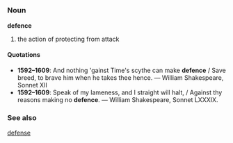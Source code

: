 =={{en}}==
===Noun===
'''defence'''
# the action of protecting from attack
====Quotations====
* '''1592&ndash;1609''': And nothing 'gainst Time's scythe can make '''defence''' /  Save breed, to brave him when he takes thee hence. &mdash; William Shakespeare, Sonnet XII
* '''1592&ndash;1609''': Speak of my lameness, and I straight will halt, / Against thy reasons making no '''defence'''. &mdash; William Shakespeare, Sonnet LXXXIX.
=== See also ===
[[defense]]